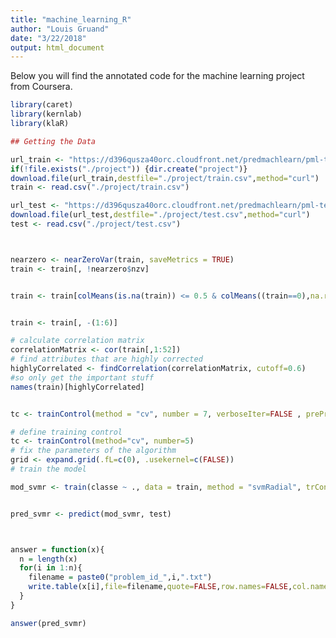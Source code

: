 ```yaml
---
title: "machine_learning_R"
author: "Louis Gruand"
date: "3/22/2018"
output: html_document
---
```


Below you will find the annotated code for the machine learning project from Coursera. 

```r
library(caret)
library(kernlab)
library(klaR)

## Getting the Data

url_train <- "https://d396qusza40orc.cloudfront.net/predmachlearn/pml-training.csv"
if(!file.exists("./project")) {dir.create("project")}
download.file(url_train,destfile="./project/train.csv",method="curl")
train <- read.csv("./project/train.csv")

url_test <- "https://d396qusza40orc.cloudfront.net/predmachlearn/pml-testing.csv"
download.file(url_test,destfile="./project/test.csv",method="curl")
test <- read.csv("./project/test.csv")



nearzero <- nearZeroVar(train, saveMetrics = TRUE)
train <- train[, !nearzero$nzv]


train <- train[colMeans(is.na(train)) <= 0.5 & colMeans((train==0),na.rm=T) <= 0.5]


train <- train[, -(1:6)]

# calculate correlation matrix
correlationMatrix <- cor(train[,1:52])
# find attributes that are highly corrected 
highlyCorrelated <- findCorrelation(correlationMatrix, cutoff=0.6)
#so only get the important stuff
names(train)[highlyCorrelated]


tc <- trainControl(method = "cv", number = 7, verboseIter=FALSE , preProcOptions="pca", allowParallel=TRUE)

# define training control
tc <- trainControl(method="cv", number=5)
# fix the parameters of the algorithm
grid <- expand.grid(.fL=c(0), .usekernel=c(FALSE))
# train the model

mod_svmr <- train(classe ~ ., data = train, method = "svmRadial", trControl= tc)


pred_svmr <- predict(mod_svmr, test)



answer = function(x){
  n = length(x)
  for(i in 1:n){
    filename = paste0("problem_id_",i,".txt")
    write.table(x[i],file=filename,quote=FALSE,row.names=FALSE,col.names=FALSE)
  }
}

answer(pred_svmr)
```


